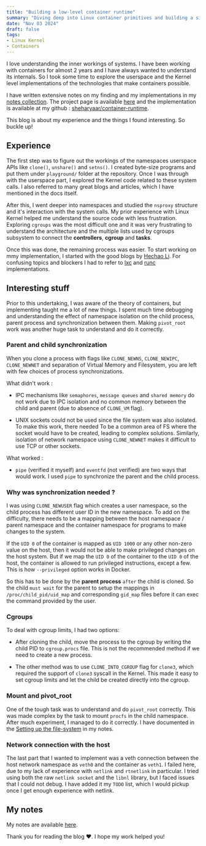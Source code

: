 ```yaml
---
title: "Building a low-level container runtime"
summary: "Diving deep into Linux container primitives and building a simple container runtime"
date: "Nov 03 2024"
draft: false
tags:
- Linux Kernel
- Containers
---
```


I love understanding the inner workings of systems. I have been working with containers for almost 2 years and I have always
wanted to understand its internals. So I took some time to explore the userspace and the Kernel level implementations of the
technologies that make containers possible.

I have written extensive notes on my finding and my implementations in my [notes collection](../notes/linux-containers). 
The project page is available [here](../projects/container-runtime) and the implementation is 
available at my github : [sheharyaar/container-runtime](https://github.com/sheharyaar/container-runtime).

This blog is about my experience and the things I found interesting. So buckle up!

## Experience

The first step was to figure out the workings of the namespaces userspace APIs 
like `clone()`, `unshare()` and `setns()`. I created byte-size programs and put them under 
`playground/` folder at the repository. Once I was through with the userspace part, I explored the 
Kernel code related to these system calls. I also referred to many great blogs and articles, which
I have mentioned in the docs itself.

After this, I went deeper into namespaces and studied the `nsproxy` structure and it's interaction with
the system calls. My prior experience with Linux Kernel helped me understand the source code with less
frustration. Exploring `cgroups` was the most difficult one and it was very frustrating to understand the
architecture and the multiple lists used by cgroups subsystem to connect the **controllers**, **cgroup** and
**tasks**.

Once this was done, the remaining process was easier. To start working on mmy implementation, I started with
the good blogs by [Hechao Li](https://hechao.li/posts/Mini-Container-Series-Part-0-Not-a-Real-Container/). For
confusing topics and blockers I had to refer to [lxc](https://github.com/lxc/lxc) and 
[runc](https://github.com/opencontainers/runc/) implementations.

## Interesting stuff

Prior to this undertaking, I was aware of the theory of containers, but implementing taught me a lot of 
new things. I spent much time debugging and understanding the effect of namespace isolation on the child process, parent process
 and synchronization between them. Making `pivot_root` work was another huge task to understand and do it
 correctly.

### Parent and child synchronization

When you clone a process with flags like `CLONE_NEWNS`, `CLONE_NEWIPC`, `CLONE_NEWNET` and separation
of Virtual Memory and Filesystem, you are left with few choices of process synchronizations.

What didn't work : 

- IPC mechanisms like `semaphores`, `message queues` and `shared memory` do not work due to IPC isolation and
no common memory between the child and parent (due to absence of `CLONE_VM` flag).

- UNIX sockets could not be used since the file system was also isolated. To make this work, there needed To
be a common area of FS where the socket would have to be created, leading to complex solutions. Similarly, 
isolation of network namespace using `CLONE_NEWNET` makes it difficult to use TCP or other sockets.

What worked :

- `pipe` (verified it myself) and `eventfd` (not verified) are two ways that would work. I used `pipe`
to synchronize the parent and the child process.

### Why was synchronization needed ?

I was using `CLONE_NEWUSER` flag which creates a user namespace, so the child process has different user
ID in the new namespace. To add on the difficulty, there needs to be a mapping between the host namespace / 
parent namespace and the container namespace for programs to make changes to the system.

If the `UID 0` of the container is mapped as `UID 1000` or any other non-zero value on the host, then it
would not be able to make privileged changes on the host system. But if we map the `UID 0` of the container
to the `UID 0` of the host, the container is allowed to run privileged instructions, except a few. This is how
`--privileged` option works in Docker. 

So this has to be done by the **parent process** `after` the child is cloned. So the child `must wait` for the
parent to setup the mappings in `/proc/child_pid/uid_map` and corresponding `gid_map` files before it can 
exec the command provided by the user.

### Cgroups

To deal with cgroup limits, I had two options: 

- After cloning the child, move the process to the cgroup by writing the child PID to `cgroup.procs` file.
This is not the recommended method if we need to create a new process.

- The other method was to use `CLONE_INTO_CGROUP` flag for `clone3`, which required the support of `clone3`
syscall in the Kernel. This made it easy to set cgroup limits and let the child be created directly into the
cgroup.

### Mount and pivot_root

One of the tough task was to understand and do `pivot_root` correctly. This was made complex by the task
to mount `procfs` in the child namespace. After much experiment, I managed to do it correctly. I have
documented in the [Setting up the file-system](../notes/linux-containers/04-project/#setting-up-the-file-system)
in my notes.

### Network connection with the host

The last part that I wanted to implement was a veth connection between the host network namespace as `veth0`
and the container as `veth1`. I failed here, due to my lack of experience with `netlink` and `rtnetlink` in
particular. I tried using both the raw `netlink socket` and the `libnl` library, but I faced issues that I 
could not debug. I have added it my `TODO` list, which I would pickup once I get enough experience with netlink.

## My notes

My notes are available [here](../notes/linux-containers).

Thank you for reading the blog ❤️. I hope my work helped you!